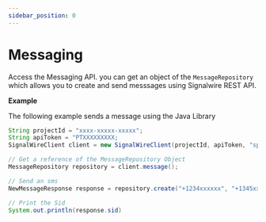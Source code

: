 ```yaml
---
sidebar_position: 0
---
```


# Messaging

Access the Messaging API. you can get an object of the `MessageRepository` which allows you to create and send messsages using Signalwire REST API.

**Example**

The following example sends a message using the Java Library

```java
String projectId = "xxxx-xxxxx-xxxxx";
String apiToken = "PTXXXXXXXXX;
SignalWireClient client = new SignalWireClient(projectId, apiToken, "space-name");

// Get a reference of the MessageRepository Object
MessageRepository repository = client.message();

// Send an sms
NewMessageResponse response = repository.create("+1234xxxxxx", "+1345xxxxxx", "Testing the Java Library" );

// Print the Sid
System.out.println(response.sid)
```